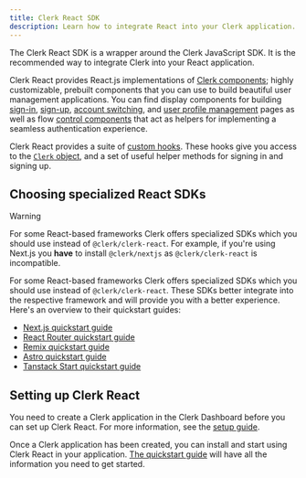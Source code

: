 ```yaml
---
title: Clerk React SDK
description: Learn how to integrate React into your Clerk application.
---
```


The Clerk React SDK is a wrapper around the Clerk JavaScript SDK. It is the recommended way to integrate Clerk into your React application.

Clerk React provides React.js implementations of [Clerk components](/docs/components/overview); highly customizable, prebuilt components that you can use to build beautiful user management applications. You can find display components for building [sign-in](/docs/components/authentication/sign-in), [sign-up](/docs/components/authentication/sign-up), [account switching](/docs/components/user/user-button), and [user profile management](/docs/components/user/user-profile) pages as well as flow [control components](/docs/components/control/signed-in) that act as helpers for implementing a seamless authentication experience.

Clerk React provides a suite of [custom hooks](/docs/references/react/use-user). These hooks give you access to the [`Clerk` object](/docs/references/javascript/clerk/clerk), and a set of useful helper methods for signing in and signing up.

## Choosing specialized React SDKs

> [!WARNING]
> For some React-based frameworks Clerk offers specialized SDKs which you should use instead of `@clerk/clerk-react`. For example, if you're using Next.js you **have** to install `@clerk/nextjs` as `@clerk/clerk-react` is incompatible.

For some React-based frameworks Clerk offers specialized SDKs which you should use instead of `@clerk/clerk-react`. These SDKs better integrate into the respective framework and will provide you with a better experience. Here's an overview to their quickstart guides:

- [Next.js quickstart guide](/docs/quickstarts/nextjs)
- [React Router quickstart guide](/docs/quickstarts/react-router)
- [Remix quickstart guide](/docs/quickstarts/remix)
- [Astro quickstart guide](/docs/quickstarts/astro)
- [Tanstack Start quickstart guide](/docs/quickstarts/tanstack-start)

## Setting up Clerk React

You need to create a Clerk application in the Clerk Dashboard before you can set up Clerk React. For more information, see the [setup guide](/docs/quickstarts/setup-clerk).

Once a Clerk application has been created, you can install and start using Clerk React in your application. [The quickstart guide](/docs/quickstarts/react) will have all the information you need to get started.
